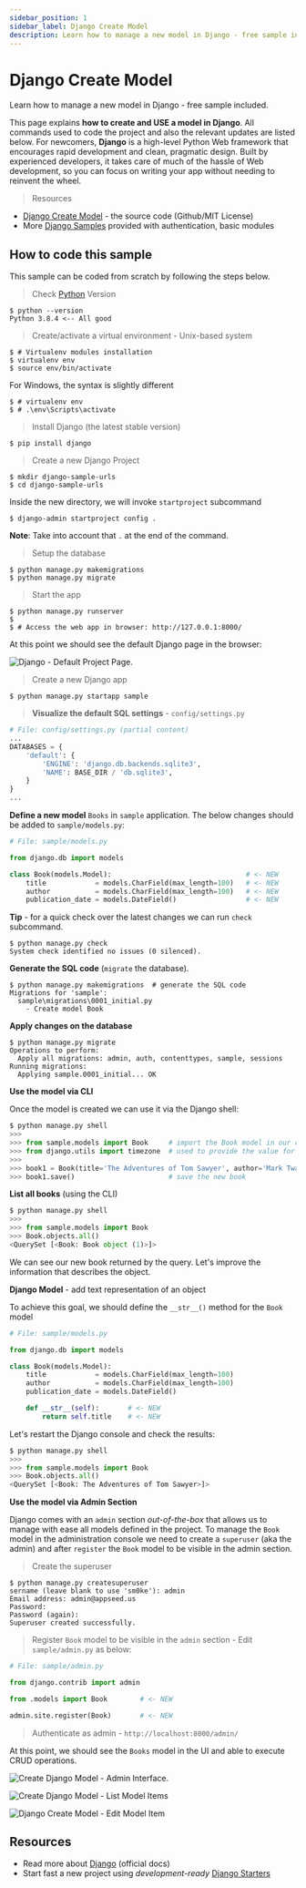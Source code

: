 ```yaml
---
sidebar_position: 1
sidebar_label: Django Create Model
description: Learn how to manage a new model in Django - free sample included.
---
```


# Django Create Model

<SubHeading>Learn how to manage a new model in Django - free sample included.</SubHeading>

This page explains **how to create and USE a model in Django**. All commands used to code the project and also the relevant updates are listed below. For newcomers, **Django** is a high-level Python Web framework that encourages rapid development and clean, pragmatic design. Built by experienced developers, it takes care of much of the hassle of Web development, so you can focus on writing your app without needing to reinvent the wheel.

> Resources

- [Django Create Model](https://github.com/app-generator/django-create-model) - the source code (Github/MIT License)
- More [Django Samples](https://appseed.us/admin-dashboards/django) provided with authentication, basic modules

## How to code this sample

This sample can be coded from scratch by following the steps below.

> Check [Python](../../content/what-is/python.md) Version

```
$ python --version
Python 3.8.4 <-- All good
```

> Create/activate a virtual environment - Unix-based system

```
$ # Virtualenv modules installation
$ virtualenv env
$ source env/bin/activate
```

For Windows, the syntax is slightly different

```
$ # virtualenv env
$ # .\env\Scripts\activate
```

> Install Django (the latest stable version)

```
$ pip install django
```

> Create a new Django Project

```
$ mkdir django-sample-urls
$ cd django-sample-urls
```

Inside the new directory, we will invoke `startproject` subcommand

```
$ django-admin startproject config .
```

**Note**: Take into account that `.` at the end of the command.

> Setup the database

```
$ python manage.py makemigrations
$ python manage.py migrate
```

> Start the app

```
$ python manage.py runserver
$
$ # Access the web app in browser: http://127.0.0.1:8000/
```

At this point we should see the default Django page in the browser:

![Django - Default Project Page.](../../../static/assets/django-framework-cover.jpg)

> Create a new Django app

```
$ python manage.py startapp sample
```

> **Visualize the default SQL settings** - `config/settings.py`

```python
# File: config/settings.py (partial content)
...
DATABASES = {
    'default': {
        'ENGINE': 'django.db.backends.sqlite3',
        'NAME': BASE_DIR / 'db.sqlite3',
    }
}
...
```

**Define a new model** `Books` in `sample` application. The below changes should be added to `sample/models.py`:

```python
# File: sample/models.py

from django.db import models

class Book(models.Model):                                 # <- NEW
    title            = models.CharField(max_length=100)   # <- NEW
    author           = models.CharField(max_length=100)   # <- NEW
    publication_date = models.DateField()                 # <- NEW

```

**Tip** - for a quick check over the latest changes we can run `check` subcommand.

```
$ python manage.py check
System check identified no issues (0 silenced).
```

**Generate the SQL code** (`migrate` the database).

```
$ python manage.py makemigrations  # generate the SQL code
Migrations for 'sample':
  sample\migrations\0001_initial.py
    - Create model Book
```

**Apply changes on the database**

```
$ python manage.py migrate
Operations to perform:
  Apply all migrations: admin, auth, contenttypes, sample, sessions
Running migrations:
  Applying sample.0001_initial... OK
```

**Use the model via CLI**

Once the model is created we can use it via the Django shell:

```python
$ python manage.py shell
>>>
>>> from sample.models import Book     # import the Book model in our context
>>> from django.utils import timezone  # used to provide the value for publication_date
>>>
>>> book1 = Book(title='The Adventures of Tom Sawyer', author='Mark Twain', publication_date=timezone.now() )
>>> book1.save()                       # save the new book

```

**List all books** (using the CLI)

```python
$ python manage.py shell
>>>
>>> from sample.models import Book
>>> Book.objects.all()
<QuerySet [<Book: Book object (1)>]>
```

We can see our new book returned by the query. Let's improve the information that describes the object.

**Django Model** - add text representation of an object

To achieve this goal, we should define the `__str__()` method for the `Book` model

```python
# File: sample/models.py

from django.db import models

class Book(models.Model):
    title            = models.CharField(max_length=100)
    author           = models.CharField(max_length=100)
    publication_date = models.DateField()

    def __str__(self):       # <- NEW
        return self.title    # <- NEW

```

Let's restart the Django console and check the results:

```python
$ python manage.py shell
>>>
>>> from sample.models import Book
>>> Book.objects.all()
<QuerySet [<Book: The Adventures of Tom Sawyer>]>

```

**Use the model via Admin Section**

Django comes with an `admin` section _out-of-the-box_ that allows us to manage with ease all models defined in the project. To manage the `Book` model in the administration console we need to create a `superuser` (aka the admin) and after `register` the `Book` model to be visible in the admin section.

> Create the superuser

```
$ python manage.py createsuperuser
sername (leave blank to use 'sm0ke'): admin
Email address: admin@appseed.us
Password:
Password (again):
Superuser created successfully.
```

> Register `Book` model to be visible in the `admin` section - Edit `sample/admin.py` as below:

```python
# File: sample/admin.py

from django.contrib import admin

from .models import Book        # <- NEW

admin.site.register(Book)       # <- NEW
```

> Authenticate as admin - `http://localhost:8000/admin/`

At this point, we should see the `Books` model in the UI and able to execute CRUD operations.

![Create Django Model - Admin Interface.](<../../../static/assets/image (6).png>)

![Create Django Model - List Model Items](<../../../static/assets/image (7).png>)

![Django Create Model - Edit Model Item](<../../../static/assets/image (8).png>)

## Resources

- Read more about [Django](https://www.djangoproject.com/) (official docs)
- Start fast a new project using _development-ready_ [Django Starters](https://appseed.us/admin-dashboards/django)
